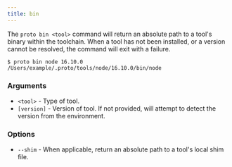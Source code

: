 ```yaml
---
title: bin
---
```


The `proto bin <tool>` command will return an absolute path to a tool's binary within the toolchain.
When a tool has not been installed, or a version cannot be resolved, the command will exit with a
failure.

```shell
$ proto bin node 16.10.0
/Users/example/.proto/tools/node/16.10.0/bin/node
```

### Arguments

- `<tool>` - Type of tool.
- `[version]` - Version of tool. If not provided, will attempt to detect the version from the
  environment.

### Options

- `--shim` - When applicable, return an absolute path to a tool's local shim file.
